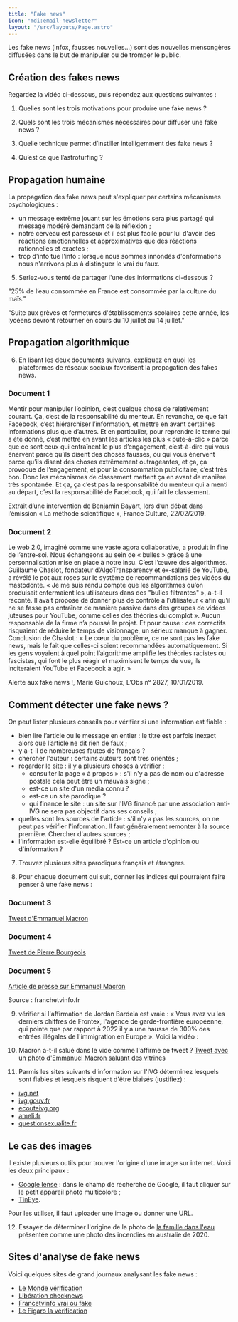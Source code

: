 ```yaml
---
title: "Fake news"
icon: "mdi:email-newsletter"
layout: "/src/layouts/Page.astro"
---
```


Les fake news (infox, fausses nouvelles…) sont des nouvelles mensongères
diffusées dans le but de manipuler ou de tromper le public.

## Création des fakes news

Regardez la vidéo ci-dessous, puis répondez aux questions suivantes :

1. Quelles sont les trois motivations pour produire une fake news ?

2. Quels sont les trois mécanismes nécessaires pour diffuser une fake news
?

3. Quelle technique permet d’instiller intelligemment des fake news ?

4. Qu’est ce que l’astroturfing ?

## Propagation humaine

La propagation des fake news peut s'expliquer par certains mécanismes
psychologiques :

  - un message extrème jouant sur les émotions sera plus partagé qui message modéré demandant de la réflexion ;
  - notre cerveau est paresseux et il est plus facile pour lui d'avoir des réactions émotionnelles et approximatives que des réactions rationnelles et exactes ;
  - trop d'info tue l'info : lorsque nous sommes innondés d'onformations nous n'arrivons plus à distinguer le vrai du faux.

5. Seriez-vous tenté de partager l'une des informations ci-dessous ?

"25% de l’eau consommée en France est consommée par la culture du maïs."

"Suite aux grèves et fermetures d'établissements scolaires cette année, les
lycéens devront retourner en cours du 10 juillet au 14 juillet."

## Propagation algorithmique

6. En lisant les deux documents suivants, expliquez en quoi les
plateformes de réseaux sociaux favorisent la propagation des fakes news.

### Document 1

Mentir pour manipuler l’opinion, c’est quelque chose de relativement courant.
Ça, c’est de la responsabilité du menteur. En revanche, ce que fait Facebook,
c’est hiérarchiser l’information, et mettre en avant certaines informations
plus que d’autres. Et en particulier, pour reprendre le terme qui a été donné,
c’est mettre en avant les articles les plus « pute-à-clic » parce que ce sont
ceux qui entraînent le plus d’engagement, c’est-à-dire qui vous énervent parce
qu’ils disent des choses fausses, ou qui vous énervent parce qu’ils disent des
choses extrêmement outrageantes, et ça, ça provoque de l’engagement, et pour
la consommation publicitaire, c’est très bon. Donc les mécanismes de
classement mettent ça en avant de manière très spontanée. Et ça, ça c’est pas
la responsabilité du menteur qui a menti au départ, c’est la responsabilité de
Facebook, qui fait le classement.

Extrait d’une intervention de Benjamin Bayart, lors d’un débat dans l’émission
« La méthode scientifique », France Culture, 22/02/2019.

### Document 2

Le web 2.0, imaginé comme une vaste agora collaborative, a produit in fine de
l’entre-soi. Nous échangeons au sein de « bulles » grâce à une
personnalisation mise en place à notre insu. C’est l’œuvre des algorithmes.
Guillaume Chaslot, fondateur d’AlgoTransparency et ex-salarié de YouTube, a
révélé le pot aux roses sur le système de recommandations des vidéos du
mastodonte. « Je me suis rendu compte que les algorithmes qu’on produisait
enfermaient les utilisateurs dans des "bulles filtrantes" », a-t-il raconté.
Il avait proposé de donner plus de contrôle à l’utilisateur « afin qu’il ne se
fasse pas entraîner de manière passive dans des groupes de vidéos juteuses
pour YouTube, comme celles des théories du complot ». Aucun responsable de la
firme n’a poussé le projet. Et pour cause : ces correctifs risquaient de
réduire le temps de visionnage, un sérieux manque à gagner. Conclusion de
Chaslot : « Le cœur du problème, ce ne sont pas les fake news, mais le fait
que celles-ci soient recommandées automatiquement. Si les gens voyaient à quel
point l’algorithme amplifie les théories racistes ou fascistes, qui font le
plus réagir et maximisent le temps de vue, ils inciteraient YouTube et
Facebook à agir. »

Alerte aux fake news !, Marie Guichoux, L’Obs n° 2827, 10/01/2019.

## Comment détecter une fake news ?

On peut lister plusieurs conseils pour vérifier si une information est fiable
:

  - bien lire l’article ou le message en entier : le titre est parfois inexact alors que l’article ne dit rien de faux ;
  - y a-t-il de nombreuses fautes de français ?
  - chercher l'auteur : certains auteurs sont très orientés ;
  - regarder le site : il y a plusieurs choses à vérifier :
    - consulter la page « à propos » : s'il n'y a pas de nom ou d'adresse postale cela peut être un mauvais signe ;
    - est-ce un site d'un media connu ?
    - est-ce un site parodique ?
    - qui finance le site : un site sur l'IVG financé par une association anti-IVG ne sera pas objectif dans ses conseils ;
  - quelles sont les sources de l'article : s'il n'y a pas les sources, on ne peut pas vérifier l'information. Il faut généralement remonter à la source première. Chercher d'autres sources ;
  - l'information est-elle équilibré ? Est-ce un article d'opinion ou d'information ?

7. Trouvez plusieurs sites parodiques français et étrangers.

8. Pour chaque document qui suit, donner les indices qui pourraient faire
penser à une fake news :

### Document 3

[Tweet d'Emmanuel Macron](/cours/macron.jpg)

### Document 4

[Tweet de Pierre Bourgeois](/cours/pierre.png)

### Document 5

[Article de presse sur Emmanuel Macron](/cours/macron2.png)

Source : franchetvinfo.fr

9. vérifier si l'affirmation de Jordan Bardela est vraie : « Vous avez vu
les derniers chiffres de Frontex, l'agence de garde-frontière européenne, qui
pointe que par rapport à 2022 il y a une hausse de 300% des entrées illégales
de l'immigration en Europe ». Voici la vidéo :

10. Macron a-t-il salué dans le vide comme l'affirme ce tweet ?
[Tweet avec un photo d'Emmanuel Macron saluant des vitrines](/cours/vitrines.png)

11. Parmis les sites suivants d'information sur l'IVG déterminez lesquels
sont fiables et lesquels risquent d'être biaisés (justifiez) :

  - [ivg.net](https://ivg.net/)
  - [ivg.gouv.fr](https://ivg.gouv.fr/)
  - [ecouteivg.org](https://www.ecouteivg.org/)
  - [ameli.fr](https://www.ameli.fr/assure/sante/themes/ivg/ivg-delais-france)
  - [questionsexualite.fr](https://questionsexualite.fr/choisir-sa-contraception/l-interruption-volontaire-de-grossesse/tout-savoir-sur-l-interruption-volontaire-de-grossesse-ivg)

## Le cas des images

Il existe plusieurs outils pour trouver l'origine d'une image sur internet.
Voici les deux principaux :

  - [Google lense](https://www.google.com/) : dans le champ de recherche de Google, il faut cliquer sur le petit appareil photo multicolore ;
  - [TinEye](https://tineye.com/).

Pour les utiliser, il faut uploader une image ou donner une URL.

12. Essayez de déterminer l'origine de la photo de [la famille dans
l'eau](https://www.letemps.ch/monde/photos-detournees-laustralie-foisonnent)
présentée comme une photo des incendies en australie de 2020.

## Sites d'analyse de fake news

Voici quelques sites de grand journaux analysant les fake news :

  - [Le Monde vérification](https://www.lemonde.fr/verification/)
  - [Libération checknews](https://www.liberation.fr/checknews/)
  - [Francetvinfo vrai ou fake](https://www.francetvinfo.fr/vrai-ou-fake/)
  - [Le Figaro la vérification](https://www.lefigaro.fr/dossier/la-verification)
